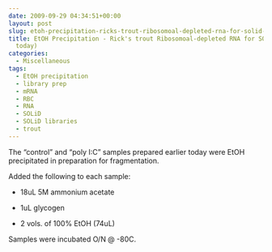 ```yaml
---
date: 2009-09-29 04:34:51+00:00
layout: post
slug: etoh-precipitation-ricks-trout-ribosomoal-depleted-rna-for-solid-wtk-from-today
title: EtOH Precipitation - Rick's trout Ribosomoal-depleted RNA for SOLiD WTK (from
  today)
categories:
  - Miscellaneous
tags:
  - EtOH precipitation
  - library prep
  - mRNA
  - RBC
  - RNA
  - SOLiD
  - SOLiD libraries
  - trout
---
```


The "control" and "poly I:C" samples prepared earlier today were EtOH precipitated in preparation for fragmentation.

Added the following to each sample:




    
  * 18uL 5M ammonium acetate

    
  * 1uL glycogen

    
  * 2 vols. of 100% EtOH (74uL)



Samples were incubated O/N @ -80C.
